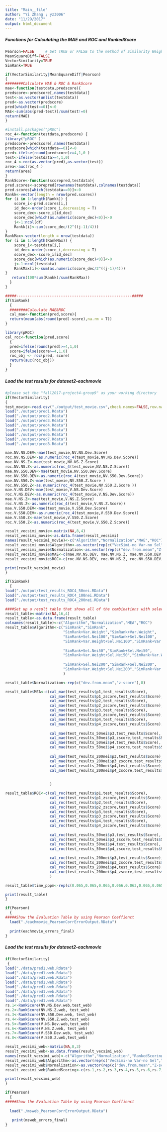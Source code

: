 ```yaml
---
title: "Main__file"
author: "Yi Zhang ; yz3006"
date: "11/29/2017"
output: html_document
---
```

##### Functions for Calculating the MAE and ROC and RankedScore
```r
Pearson=FALSE     # Set TRUE or FALSE to the method of Similarity Weight you use
MeanSquareDiff=FALSE
VectorSimilarity=TRUE
SimRank=TRUE

if(VectorSimilarity|MeanSquareDiff|Pearson)
{
########Calculate MAE & ROC & RankScore
mae<-function(testdata,predscore){
predscore<-predscore[,names(testdata)]
test<-as.vector(unlist(testdata))
pred<-as.vector(predscore)
pred[which(test==0)]<-0
MAE<-sum(abs(pred-test))/sum(test!=0)
return(MAE)
}

#install.packages("pROC")
roc_4<-function(testdata,predscore) {
library("pROC" )
predscore<-predscore[,names(testdata)]
predscore[which(testdata==0)]<-0
pred<-ifelse(round(predscore)>=4,1,0 )
test<-ifelse(testdata>=4,1,0)
roc_4 <-roc(as.vector(pred),as.vector(test))
area<-auc(roc_4 )
return(area)
}
RankScore<-function(scorepred,testdata){
pred.scores<-scorepred[rownames(testdata),colnames(testdata)]
pred.scores[which(testdata==0)]<-0
Rankk<-vector(length = nrow(pred.scores))
for (i in 1:length(Rankk)) {
    score_i<-pred.scores[i,]
    id_dec<-order(score_i,decreasing = T)
    score_dec<-score_i[id_dec]
    score_dec[which(as.numeric(score_dec)<0)]<-0
    j<-1:ncol(df)
    Rankk[i]<-sum(score_dec/(2^((j-1)/4)))
}
RankMax<-vector(length = nrow(testdata))
for (i in 1:length(RankMax)) {
    score_i<-testdata[i,]
    id_dec<-order(score_i,decreasing = T)
    score_dec<-score_i[id_dec]
    score_dec[which(as.numeric(score_dec)<0)]<-0
    j<-1:ncol(testdata)
    RankMax[i]<-sum(as.numeric(score_dec/2^((j-1)/4)))
}
   return(100*sum(Rankk)/sum(RankMax))
  }
}

#####----------------------------------------------------#####
if(SimRank)
  {
  ########Calculate MAE&ROC
  cal_mae<-function(pred,score){
  return(mean(abs(round(pred)-score),na.rm = T))
}

library(pROC)
cal_roc<-function(pred,score)
  {
  pred=ifelse(round(pred)>=4,1,0)
  score=ifelse(score>=4,1,0)
  roc_obj <- roc(pred, score)
  return(auc(roc_obj))
  }
}
```


##### Load the test results for dataset2-eachmovie
```r
#please set the "fall2017-project4-group9" as your working directory
if(VectorSimilarity)
{
test_movie<-read.csv("./output/test_movie.csv",check.names=FALSE,row.names=1)
load("./output/pred1.Rdata")
load("./output/pred2.Rdata")
load("./output/pred3.Rdata")
load("./output/pred4.Rdata")
load("./output/pred5.Rdata")
load("./output/pred6.Rdata")
load("./output/pred7.Rdata")
load("./output/pred8.Rdata")

mae.NV.NS.DEV<-mae(test_movie,NV.NS.Dev.Score)
roc.NV.NS.DEV<-as.numeric(roc_4(test_movie,NV.NS.Dev.Score))
mae.NV.NS.Z<-mae(test_movie,NV.NS.Z.Score)
roc.NV.NS.Z<-as.numeric(roc_4(test_movie,NV.NS.Z.Score))
mae.NV.S50.DEV<-mae(test_movie,NV.S50.Dev.Score)
roc.NV.S50.DEV<-as.numeric(roc_4(test_movie,NV.S50.Dev.Score))
mae.NV.S50.Z<-mae(test_movie,NV.S50.Z.Score )
roc.NV.S50.Z<-as.numeric(roc_4(test_movie,NV.S50.Z.Score ))
mae.V.NS.DEV<-mae(test_movie,V.NS.Dev.Score)
roc.V.NS.DEV<-as.numeric(roc_4(test_movie,V.NS.Dev.Score))
mae.V.NS.Z<-mae(test_movie,V.NS.Z.Score)
roc.V.NS.Z<-as.numeric(roc_4(test_movie,V.NS.Z.Score))
mae.V.S50.DEV<-mae(test_movie,V.S50.Dev.Score)
roc.V.S50.DEV<-as.numeric(roc_4(test_movie,V.S50.Dev.Score))
mae.V.S50.Z<-mae(test_movie,V.S50.Z.Score)
roc.V.S50.Z<-as.numeric(roc_4(test_movie,V.S50.Z.Score))

result_vecsimi_movie<-matrix(NA,8,4)
result_vecsimi_movie<-as.data.frame(result_vecsimi)
names(result_vecsimi_movie)<-c("Algorithm","Normalization","MAE","ROC")
result_vecsimi_movie$Algorithm<-as.vector(rep(c("VecSimi-no Var-no Sel","VecSimi-no Var-Sel","VecSimi-Var-no Sel","VecSimi-Var-Sel"),each=2))
result_vecsimi_movie$Normalization<-as.vector(rep(c("dev.from.mean","Z-score"),4))
result_vecsimi_movie$MAE<-c(mae.NV.NS.DEV, mae.NV.NS.Z, mae.NV.S50.DEV, mae.NV.S50.Z, mae.V.NS.DEV, mae.V.NS.Z, mae.V.S50.DEV, mae.V.S50.Z)
result_vecsimi_movie$ROC<-c(roc.NV.NS.DEV, roc.NV.NS.Z, roc.NV.S50.DEV, roc.NV.S50.Z, roc.V.NS.DEV, roc.V.NS.Z, roc.V.S50.DEV, roc.V.S50.Z)

print(result_vecsimi_movie)
}

if(SimRank)
  {
load("./output/test_results_ROC4_50nei.RData")
load("./output/test_results_ROC4_100nei.RData")
load("./output/test_results_ROC4_200nei.RData")

####Set up a result table that shows all of the combinations with select bestN=50,100,200 by using SimRank
result_table<-matrix(NA,16,4)
result_table<-as.data.frame(result_table)
colnames(result_table)<-c("Algorithm","Normalization","MEA","ROC")
result_table$Algorithm<-c("SimRank","SimRank",
                          "SimRank+Var.Weight","SimRank+Var.Weight",
                          "SimRank+Sel.Nei100","SimRank+Sel.Nei100",
                          "SimRank+Var.Weight+Sel.Nei100","SimRank+Var.Weight+Sel.Nei100",
                          
                          "SimRank+Sel.Nei50","SimRank+Sel.Nei50",
                          "SimRank+Var.Weight+Sel.Nei50","SimRank+Var.Weight+Sel.Nei50",
                          
                          "SimRank+Sel.Nei200","SimRank+Sel.Nei200",
                          "SimRank+Var.Weight+Sel.Nei200","SimRank+Var.Weight+Sel.Nei200"
                          )

result_table$Normalization<-rep(c("dev.from.mean","z-score"),8)

result_table$MEA<-c(cal_mae(test_results$p1,test_results$Score),
                    cal_mae(test_results$p1_zscore,test_results$Score),
                    cal_mae(test_results$p2,test_results$Score),
                    cal_mae(test_results$p2_zscore,test_results$Score),
                    cal_mae(test_results$p3,test_results$Score),
                    cal_mae(test_results$p3_zscore,test_results$Score),
                    cal_mae(test_results$p4,test_results$Score),
                    cal_mae(test_results$p4_zscore,test_results$Score),
                    
                    cal_mae(test_results_50nei$p3,test_results$Score),
                    cal_mae(test_results_50nei$p3_zscore,test_results$Score),
                    cal_mae(test_results_50nei$p4,test_results$Score),
                    cal_mae(test_results_50nei$p4_zscore,test_results$Score),
                    
                    cal_mae(test_results_200nei$p3,test_results$Score),
                    cal_mae(test_results_200nei$p3_zscore,test_results$Score),
                    cal_mae(test_results_200nei$p4,test_results$Score),
                    cal_mae(test_results_200nei$p4_zscore,test_results$Score)
                    
                    
                    )

result_table$ROC<-c(cal_roc(test_results$p1,test_results$Score),
                    cal_roc(test_results$p1_zscore,test_results$Score),
                    cal_roc(test_results$p2,test_results$Score),
                    cal_roc(test_results$p2_zscore,test_results$Score),
                    cal_roc(test_results$p3,test_results$Score),
                    cal_roc(test_results$p3_zscore,test_results$Score),
                    cal_roc(test_results$p4,test_results$Score),
                    cal_roc(test_results$p4_zscore,test_results$Score),
                    
                    cal_roc(test_results_50nei$p3,test_results$Score),
                    cal_roc(test_results_50nei$p3_zscore,test_results$Score),
                    cal_roc(test_results_50nei$p4,test_results$Score),
                    cal_roc(test_results_50nei$p4_zscore,test_results$Score),
                    
                    cal_roc(test_results_200nei$p3,test_results$Score),
                    cal_roc(test_results_200nei$p3_zscore,test_results$Score),
                    cal_roc(test_results_200nei$p4,test_results$Score),
                    cal_roc(test_results_200nei$p4_zscore,test_results$Score)
                    )

result_table$time_pppm<-rep(c(0.065,0.065,0.065,0.066,0.063,0.065,0.065,0.067),each=2)

print(result_table)
}

if(Pearson)
  {
#####Show the Evaluation Table by using Pearson Coeffienct
  load("./eachmovie_PearsonCorrErrorOutput.RData")
  
  print(eachmovie_errors_final)
}
```


##### Load the test results for dataset2-eachmovie
```r
if(VectorSimilarity)
 {
load("./data/pred1.web.Rdata")
load("./data/pred1.web.Rdata")
load("./data/pred1.web.Rdata")
load("./data/pred1.web.Rdata")
load("./data/pred1.web.Rdata")
load("./data/pred1.web.Rdata")
load("./data/pred1.web.Rdata")
load("./data/pred1.web.Rdata")
rs.1<-RankScore(NV.NS.Dev.web,test_web)
rs.2<-RankScore(NV.NS.Z.web, test_web)
rs.3<-RankScore(NV.S50.Dev.web, test_web)
rs.4<-RankScore(NV.S50.Z.web,test_web)
rs.5<-RankScore(V.NS.Dev.web,test_web)
rs.6<-RankScore(V.NS.Z.web, test_web)
rs.7<-RankScore(V.S50.Dev.web, test_web)
rs.8<-RankScore(V.S50.Z.web,test_web)

result_vecsimi_web<-matrix(NA,8,3)
result_vecsimi_web<-as.data.frame(result_vecsimi_web)
names(result_vecsimi_web)<-c("Algorithm","Normalization","RankedScoring")
result_vecsimi_web$Algorithm<-as.vector(rep(c("VecSimi-no Var-no Sel","VecSimi-no Var-Sel","VecSimi-Var-no Sel","VecSimi-Var-Sel"),each=2))
result_vecsimi_web$Normalization<-as.vector(rep(c("dev.from.mean","Z-score"),4))
result_vecsimi_web$RankedScoring<-c(rs.1,rs.2,rs.3,rs.4,rs.5,rs.6,rs.7,rs.8)

print(result_vecsimi_web)
}

if(Pearson)
  {
#####Show the Evaluation Table by using Pearson Coeffienct
  
  load("./msweb_PearsonCorrErrorOutput.RData")
  
   print(msweb_errors_final)
}

```

